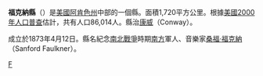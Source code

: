 {{Infobox U.S. county
| county = 福克納縣
| state = 阿肯色州
| founded = 1873年4月12日
| seat wl = 康威
| largest city wl = 康威
| area_total_sq_mi = 664
| area_land_sq_mi = 648
| area_water_sq_mi = 16
| area percentage = 2.4%
| population_as_of = 2010
| population_total = 113237
| pop_est_as_of = 2019
| population_est = 126007
| population_density_sq_mi = auto
| web = www.faulknercounty.org
| ex image = FaulknerCountyCourthouse.jpg
| ex image cap = 福克納縣法院大樓
| named for = [[桑福德·福克納|桑福德·福克納]]
}}

'''福克納縣'''（{{lang-en|Faulkner County}}）是[[美國|美國]][[阿肯色州|阿肯色州]]中部的一個縣。面積1,720平方公里。根據[[美國2000年人口普查|美國2000年人口普查]]估計，共有人口86,014人。縣治[[康威_(阿肯色州)|康威]]（Conway）。

成立於1873年4月12日。縣名紀念[[南北戰爭|南北戰爭]]時期[[美利堅聯盟國|南方]]軍人、音樂家[[桑福·福克納|桑福·福克納]]（Sanford Faulkner）。

{{福克納縣 (阿肯色州)}}
{{Arkansas}}

[[Category:阿肯色州行政区划|F]]